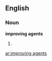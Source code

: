 ==English==

===Noun===
'''improving agents'''

# {{plural of|[[improving agent]]}}

[[ar:improving agents]]